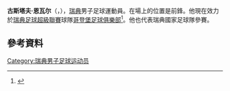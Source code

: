 {{expand|time=2015-06-01T08:36:45+00:00}}
'''古斯塔夫·恩瓦尔'''（{{lang-sv|Gustav Engvall}}，{{bd|1996年|4月29日}}），[[瑞典|瑞典]]男子足球運動員。在場上的位置是前鋒。他現在效力於[[瑞典足球超級聯賽|瑞典足球超級聯賽]]球隊[[哥登堡足球俱樂部|哥登堡足球俱樂部]]<ref>{{cite web|url=http://www.ifkgoteborg.se/Nyheter/2014/Februari/Engvall-klar-for-fyra-ar/|title=Engvall klar för fyra år|publisher=IFK Göteborg|date=|accessdate=23 April 2014|deadurl=yes|archiveurl=https://web.archive.org/web/20140302020657/http://www.ifkgoteborg.se/Nyheter/2014/Februari/Engvall-klar-for-fyra-ar/|archivedate=2014年3月2日}}</ref>。他也代表瑞典國家足球隊參賽。

== 參考資料 ==
{{Reflist}}

{{Authority control}}
{{DEFAULTSORT: Engvall, Gustav}}
[[Category:瑞典男子足球运动员|Category:瑞典男子足球运动员]]